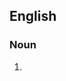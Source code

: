 ==English==

===Noun===
{{en-noun|head=[[faecal]] [[transplant]]}}

# {{alternative spelling of|fecal transplant}}